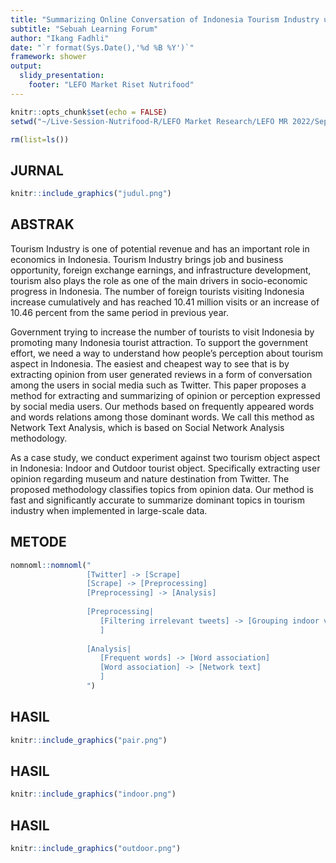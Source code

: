 ```yaml
---
title: "Summarizing Online Conversation of Indonesia Tourism Industry using Network Text Analysis"
subtitle: "Sebuah Learning Forum"
author: "Ikang Fadhli"
date: "`r format(Sys.Date(),'%d %B %Y')`"
framework: shower
output: 
  slidy_presentation:
    footer: "LEFO Market Riset Nutrifood"
---
```


```r
knitr::opts_chunk$set(echo = FALSE)
setwd("~/Live-Session-Nutrifood-R/LEFO Market Research/LEFO MR 2022/September 2022")

rm(list=ls())
```

## JURNAL

```r
knitr::include_graphics("judul.png")
```

## ABSTRAK

Tourism Industry is one of potential revenue and has an important role in economics in Indonesia. Tourism Industry
brings job and business opportunity, foreign exchange earnings, and infrastructure development, tourism also plays the role as one of the main drivers in socio-economic progress in Indonesia. The number of foreign tourists visiting Indonesia increase cumulatively and has reached 10.41 million visits or an increase of 10.46 percent from the same period in previous year.

Government trying to increase the number of tourists to visit Indonesia by promoting many Indonesia tourist attraction.
To support the government effort, we need a way to understand how people’s perception about tourism aspect in
Indonesia. The easiest and cheapest way to see that is by extracting opinion from user generated reviews in a form of conversation among the users in social media such as Twitter. This paper proposes a method for extracting and summarizing of opinion or perception expressed by social media users. Our methods based on frequently appeared words and words relations among those dominant words. We call this method as Network Text Analysis, which is based on Social Network Analysis methodology.

As a case study, we conduct experiment against two tourism object aspect in Indonesia: Indoor and Outdoor tourist
object. Specifically extracting user opinion regarding museum and nature destination from Twitter. The proposed methodology
classifies topics from opinion data. Our method is fast and significantly accurate to summarize dominant topics in tourism
industry when implemented in large-scale data.

## METODE

```r
nomnoml::nomnoml("
                 [Twitter] -> [Scrape]
                 [Scrape] -> [Preprocessing]
                 [Preprocessing] -> [Analysis]
                 
                 [Preprocessing|
                    [Filtering irrelevant tweets] -> [Grouping indoor vs outdoor]
                    ]
                 
                 [Analysis|
                    [Frequent words] -> [Word association]
                    [Word association] -> [Network text]
                    ]
                 ")
```


## HASIL

```r
knitr::include_graphics("pair.png")
```

## HASIL

```r
knitr::include_graphics("indoor.png")
```

## HASIL

```r
knitr::include_graphics("outdoor.png")
```







